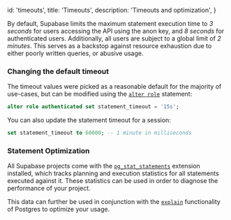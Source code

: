 
  id: 'timeouts',
  title: 'Timeouts',
  description: 'Timeouts and optimization',
}

By default, Supabase limits the maximum statement execution time to _3 seconds_ for users accessing the API using the anon key, and _8 seconds_ for authenticated users. Additionally, all users are subject to a global limit of _2 minutes_. This serves as a backstop against resource exhaustion due to either poorly written queries, or abusive usage.

### Changing the default timeout

The timeout values were picked as a reasonable default for the majority of use-cases, but can be modified using the [`alter role`](https://www.postgresql.org/docs/current/sql-alterrole.html) statement:

```sql
alter role authenticated set statement_timeout = '15s';
```

You can also update the statement timeout for a session:

```sql
set statement_timeout to 60000; -- 1 minute in milliseconds
```

### Statement Optimization

All Supabase projects come with the [`pg_stat_statements`](https://www.postgresql.org/docs/current/pgstatstatements.html) extension installed, which tracks planning and execution statistics for all statements executed against it. These statistics can be used in order to diagnose the performance of your project.

This data can further be used in conjunction with the [`explain`](https://www.postgresql.org/docs/current/using-explain.html) functionality of Postgres to optimize your usage.


